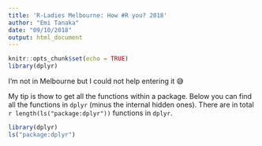 ```yaml
---
title: 'R-Ladies Melbourne: How #R you? 2018'
author: "Emi Tanaka"
date: "09/10/2018"
output: html_document
---
```


```r
knitr::opts_chunk$set(echo = TRUE)
library(dplyr)
```

I'm not in Melbourne but I could not help entering it 😅

My tip is thow to get all the functions within a package. Below you can find all the functions in `dplyr` (minus the internal hidden ones).
There are in total `r length(ls("package:dplyr"))` functions in `dplyr`. 
```r
library(dplyr)
ls("package:dplyr")
```